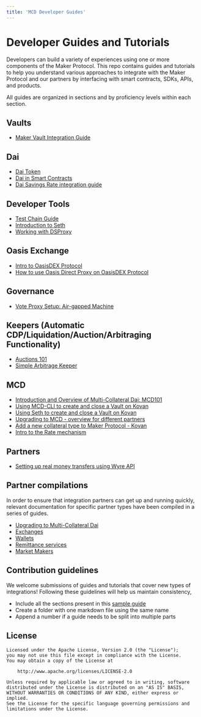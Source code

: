 ```yaml
---
title: 'MCD Developer Guides'
---
```


# Developer Guides and Tutorials

Developers can build a variety of experiences using one or more components of the Maker Protocol. This repo contains guides and tutorials to help you understand various approaches to integrate with the Maker Protocol and our partners by interfacing with smart contracts, SDKs, APIs, and products.

All guides are organized in sections and by proficiency levels within each section.

## Vaults

- [Maker Vault Integration Guide](https://github.com/makerdao/developerguides/blob/master/vault/vault-integration-guide/vault-integration-guide.md)

## Dai

- [Dai Token](https://github.com/makerdao/developerguides/tree/master/dai/dai-token/dai-token.md)
- [Dai in Smart Contracts](https://github.com/makerdao/developerguides/tree/master/dai/dai-in-smart-contracts/README.md)
- [Dai Savings Rate integration guide](https://github.com/makerdao/developerguides/tree/master/dai/dsr-integration-guide/dsr-integration-guide-01.md)

## Developer Tools

- [Test Chain Guide](https://github.com/makerdao/developerguides/tree/master/devtools/test-chain-guide/test-chain-guide.md)
- [Introduction to Seth](https://github.com/makerdao/developerguides/tree/master/devtools/seth/seth-guide-01/seth-guide-01.md)
- [Working with DSProxy](https://github.com/makerdao/developerguides/tree/master/devtools/working-with-dsproxy/working-with-dsproxy.md)

## Oasis Exchange

- [Intro to OasisDEX Protocol](https://github.com/makerdao/developerguides/tree/master/Oasis/intro-to-oasis/intro-to-oasis-maker-otc.md)
- [How to use Oasis Direct Proxy on OasisDEX Protocol](https://github.com/makerdao/developerguides/tree/master/Oasis/oasis-direct-proxy.md)

## Governance

- [Vote Proxy Setup: Air-gapped Machine](https://github.com/makerdao/developerguides/tree/master/governance/vote-proxy-setup-airgapped-machine/vote-proxy-setup-airgapped-machine.md)

## Keepers \(Automatic CDP/Liquidation/Auction/Arbitraging Functionality\)

- [Auctions 101](https://github.com/makerdao/developerguides/tree/master/keepers/auctions/auctions-101.md)
- [Simple Arbitrage Keeper](https://github.com/makerdao/developerguides/tree/master/keepers/simple-arbitrage-keeper/simple-arbitrage-keeper.md)

## MCD

- [Introduction and Overview of Multi-Collateral Dai: MCD101](https://github.com/makerdao/developerguides/tree/master/mcd/mcd-101/mcd-101.md)
- [Using MCD-CLI to create and close a Vault on Kovan](https://github.com/makerdao/developerguides/tree/master/mcd/mcd-cli/mcd-cli-guide-01/mcd-cli-guide-01.md)
- [Using Seth to create and close a Vault on Kovan](https://github.com/makerdao/developerguides/tree/master/mcd/mcd-seth/mcd-seth-01.md)
- [Upgrading to MCD - overview for different partners](https://github.com/makerdao/developerguides/tree/master/mcd/upgrading-to-multi-collateral-dai/upgrading-to-multi-collateral-dai.md)
- [Add a new collateral type to Maker Protocol - Kovan](https://github.com/makerdao/developerguides/tree/master/mcd/add-collateral-type-testnet/add-collateral-type-testnet.md)
- [Intro to the Rate mechanism](https://github.com/makerdao/developerguides/tree/master/mcd/intro-rate-mechanism/intro-rate-mechanism.md)

## Partners

- [Setting up real money transfers using Wyre API](https://github.com/makerdao/developerguides/tree/master/partners/wyre-guide-01/wyre-guide-01.md)

## Partner compilations

In order to ensure that integration partners can get up and running quickly, relevant documentation for specific partner types have been compiled in a series of guides.

- [Upgrading to Multi-Collateral Dai](https://github.com/makerdao/developerguides/tree/master/mcd/upgrading-to-multi-collateral-dai/cli-mcd-migration.md)
- [Exchanges](https://github.com/makerdao/developerguides/tree/master/exchanges/README.md)
- [Wallets](https://github.com/makerdao/developerguides/tree/master/wallets/README.md)
- [Remittance services](https://github.com/makerdao/developerguides/tree/master/remittance/README.md)
- [Market Makers](https://github.com/makerdao/developerguides/tree/master/market-makers/README.md)

## Contribution guidelines

We welcome submissions of guides and tutorials that cover new types of integrations! Following these guidelines will help us maintain consistency,

- Include all the sections present in this [sample guide](https://github.com/makerdao/developerguides/tree/master/sample/sample-guide-01/sample-guide-01.md)
- Create a folder with one markdown file using the same name
- Append a number if a guide needs to be split into multiple parts

## License

```text
Licensed under the Apache License, Version 2.0 (the "License");
you may not use this file except in compliance with the License.
You may obtain a copy of the License at

    http://www.apache.org/licenses/LICENSE-2.0

Unless required by applicable law or agreed to in writing, software
distributed under the License is distributed on an "AS IS" BASIS,
WITHOUT WARRANTIES OR CONDITIONS OF ANY KIND, either express or implied.
See the License for the specific language governing permissions and
limitations under the License.
```
